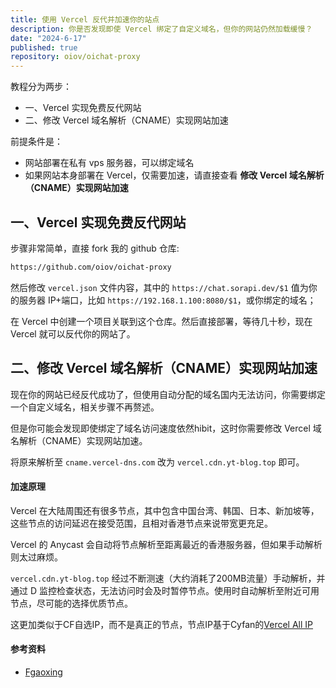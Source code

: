 ```yaml
---
title: 使用 Vercel 反代并加速你的站点
description: 你是否发现即使 Vercel 绑定了自定义域名，但你的网站仍然加载缓慢？
date: "2024-6-17"
published: true
repository: oiov/oichat-proxy
---
```


教程分为两步：

- 一、Vercel 实现免费反代网站
- 二、修改 Vercel 域名解析（CNAME）实现网站加速

前提条件是：

- 网站部署在私有 vps 服务器，可以绑定域名
- 如果网站本身部署在 Vercel，仅需要加速，请直接查看 **修改 Vercel 域名解析（CNAME）实现网站加速**

## 一、Vercel 实现免费反代网站

步骤非常简单，直接 fork 我的 github 仓库:

```bash
https://github.com/oiov/oichat-proxy
```

然后修改 `vercel.json` 文件内容，其中的 `https://chat.sorapi.dev/$1` 值为你的服务器 IP+端口，比如 `https://192.168.1.100:8080/$1`，或你绑定的域名；

在 Vercel 中创建一个项目关联到这个仓库。然后直接部署，等待几十秒，现在 Vercel 就可以反代你的网站了。


## 二、修改 Vercel 域名解析（CNAME）实现网站加速

现在你的网站已经反代成功了，但使用自动分配的域名国内无法访问，你需要绑定一个自定义域名，相关步骤不再赘述。

但是你可能会发现即使绑定了域名访问速度依然hibit，这时你需要修改 Vercel 域名解析（CNAME）实现网站加速。

将原来解析至 `cname.vercel-dns.com` 改为 `vercel.cdn.yt-blog.top` 即可。

#### 加速原理

Vercel 在大陆周围还有很多节点，其中包含中国台湾、韩国、日本、新加坡等，这些节点的访问延迟在接受范围，且相对香港节点来说带宽更充足。

Vercel 的 Anycast 会自动将节点解析至距离最近的香港服务器，但如果手动解析则太过麻烦。

`vercel.cdn.yt-blog.top` 经过不断测速（大约消耗了200MB流量）手动解析，并通过 D 监控检查状态，无法访问时会及时暂停节点。使用时自动解析至附近可用节点，尽可能的选择优质节点。

这更加类似于CF自选IP，而不是真正的节点，节点IP基于Cyfan的[Vercel All IP](https://gist.github.com/ChenYFan/fc2bd4ec1795766f2613b52ba123c0f8)


#### 参考资料

- [Fgaoxing](https://www.yt-blog.top/9952/)